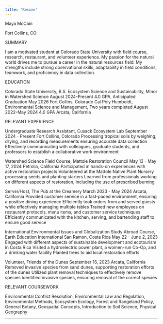 ```yaml
---
title: "Resume"
---
```


Maya McCain

Fort Collins, CO

SUMMARY

I am a motivated student at Colorado State University with field course, research, restaurant, and volunteer experience. My passion for the natural world drives me to pursue a career in the natural resources field. My strengths include strong observational skills, adaptability in field conditions, teamwork, and proficiency in data collection.

EDUCATION

Colorado State University, B.S. Ecosystem Science and Sustainability, Minor in Watershed Science August 2024-Present 4.0 GPA, Anticipated Graduation May 2026 Fort Collins, Colorado Cal Poly Humboldt, Environmental Science and Management, Two years completed August 2022-May 2024 4.0 GPA Arcata, California

RELEVANT EXPERIENCE

Undergraduate Research Assistant, Cusack Ecosystem Lab September 2024 - Present Fort Collins, Colorado Processing tropical soils by weighing, drying, and recording measurements ensuring accurate data collection Effectively communicating with colleagues, graduate students, and professors to establish a collaborative work environment

Watershed Science Field Course, Mattole Restoration Council May 13 - May 17, 2024 Petrolia, California Participated in hands-on experiences with active restoration projects Volunteered at the Mattole Native Plant Nursery processing seeds and planting starters Learned from professionals working on different aspects of restoration, including the use of prescribed burning

Server/Host, The Pub at the Creamery March 2023 - May 2024 Arcata, California Provided customer service in a fast-paced environment, ensuring a positive dining experience Efficiently took orders from and served guests while effectively managing multiple tables Trained new employees on restaurant protocols, menu items, and customer service techniques Efficiently communicated with the kitchen, serving, and bartending staff to ensure good service

International Environmental Issues and Globalization Study Abroad Course, Earth Education International San Ramon, Costa Rica May 22 - June 2, 2023 Engaged with different aspects of sustainable development and ecotourism in Costa Rica Visited a hydroelectric power plant, a women-run Co-Op, and a drinking water facility Planted trees to aid local restoration efforts

Volunteer, Friends of the Dunes September 16, 2023 Arcata, California Removed invasive species from sand dunes, supporting restoration efforts of the dunes Utilized plant removal techniques to effectively remove species Identified invasive species, ensuring removal of the correct species

RELEVANT COURSEWORK

Environmental Conflict Resolution, Environmental Law and Regulation, Environmental Methods, Ecosystem Ecology, Forest and Rangeland Policy, General Botany, Geospatial Concepts, Introduction to Soil Science, Physical Geography

------------------------------------------------------------------------

